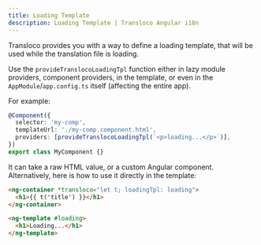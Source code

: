 ```yaml
---
title: Loading Template
description: Loading Template | Transloco Angular i18n
---
```


Transloco provides you with a way to define a loading template, that will be used while the translation file is loading.

Use the `provideTranslocoLoadingTpl` function either in lazy module providers, component providers, in the template, or even in the `AppModule`/`app.config.ts` itself (affecting the entire app).

For example:

```ts {4} title="my-comp.component.ts"
@Component({
  selector: 'my-comp',
  templateUrl: './my-comp.component.html',
  providers: [provideTranslocoLoadingTpl(`<p>loading...</p>`)],
})
export class MyComponent {}
```

It can take a raw HTML value, or a custom Angular component. Alternatively, here is how to use it directly in the template:

```html {1} title="my-comp.component.html"
<ng-container *transloco="let t; loadingTpl: loading">
  <h1>{{ t('title') }}</h1>
</ng-container>

<ng-template #loading>
  <h1>Loading...</h1>
</ng-template>
```
